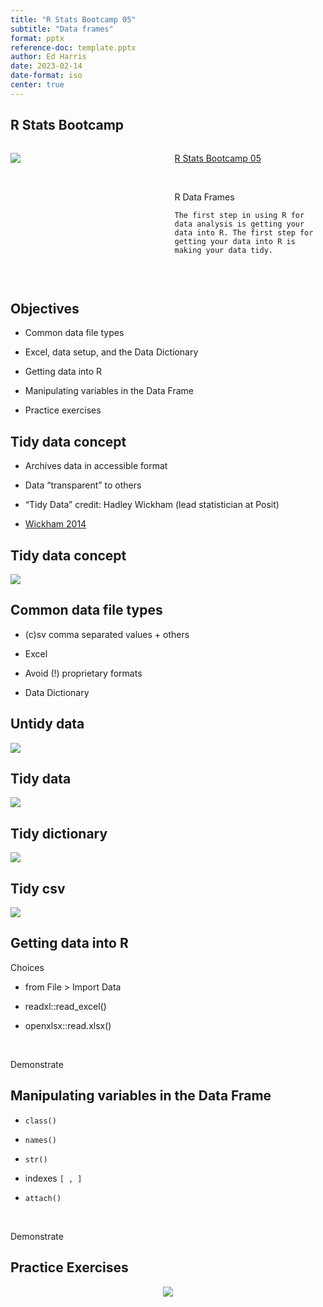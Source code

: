 ```yaml
---
title: "R Stats Bootcamp 05"
subtitle: "Data frames"
format: pptx
reference-doc: template.pptx
author: Ed Harris
date: 2023-02-14
date-format: iso
center: true
---
```


##  {background-image="pics/Bootcamp_2024.png"}

## R Stats Bootcamp {.center}

::: columns
::: {.column width="50%"}
![](pics/tidy.png)
:::

::: {.column width="50%"}

[R Stats Bootcamp 05](https://rstats-bootcamp.github.io/website/5-data-frames.html)

<br>

R Data Frames

`The first step in using R for data analysis is getting your data into R. The first step for getting your data into R is making your data tidy.`

<br>

:::
:::


## Objectives

- Common data file types

- Excel, data setup, and the Data Dictionary

- Getting data into R

- Manipulating variables in the Data Frame

- Practice exercises


## Tidy data concept

- Archives data in accessible format

- Data "transparent" to others

- "Tidy Data" credit: Hadley Wickham (lead statistician at Posit)

- [Wickham 2014](https://www.jstatsoft.org/article/view/v059i10)

## Tidy data concept

![](pics/old_tidy.png)


## Common data file types

- (c)sv comma separated values + others

- Excel

- Avoid (!) proprietary formats

- Data Dictionary


## Untidy data

![](pics/1.4-untidy.png)

## Tidy data

![](pics/1.4-tidy.png)

## Tidy dictionary

![](pics/1.4-tidy-dictionary.png)

## Tidy csv

![](pics/1.4-tidy.csv.png)


## Getting data into R

Choices

- from File > Import Data

- readxl::read_excel()

- openxlsx::read.xlsx()

<br>

Demonstrate

## Manipulating variables in the Data Frame

- `class()`

- `names()`

- `str()`

- indexes `[ , ]`

- `attach()`

<br>

Demonstrate

## Practice Exercises

<center>

![](pics/laptop_dog.png)
</center>